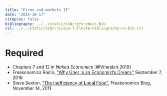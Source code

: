 ```yaml
---
title: "Firms and markets II"
date: "2019-10-17"
citeproc: false
bibliography: ../../static/bib/references.bib
csl: ../../static/bib/chicago-fullnote-bibliography-no-bib.csl
---
```


# Required

- <i class="fas fa-book"></i> Chapters 7 and 12 in *Naked Economics* [@Wheelan:2019]
- <i class="fas fa-podcast"></i> Freakonomics Radio, ["Why Uber Is an Economist's Dream,"](http://freakonomics.com/podcast/uber-economists-dream/) September 7, 2016
- <i class="fas fa-external-link-square-alt"></i> Steve Sexton, ["The Inefficiency of Local Food"](http://freakonomics.com/2011/11/14/the-inefficiency-of-local-food/), Freakonomics Blog, November 14, 2011
